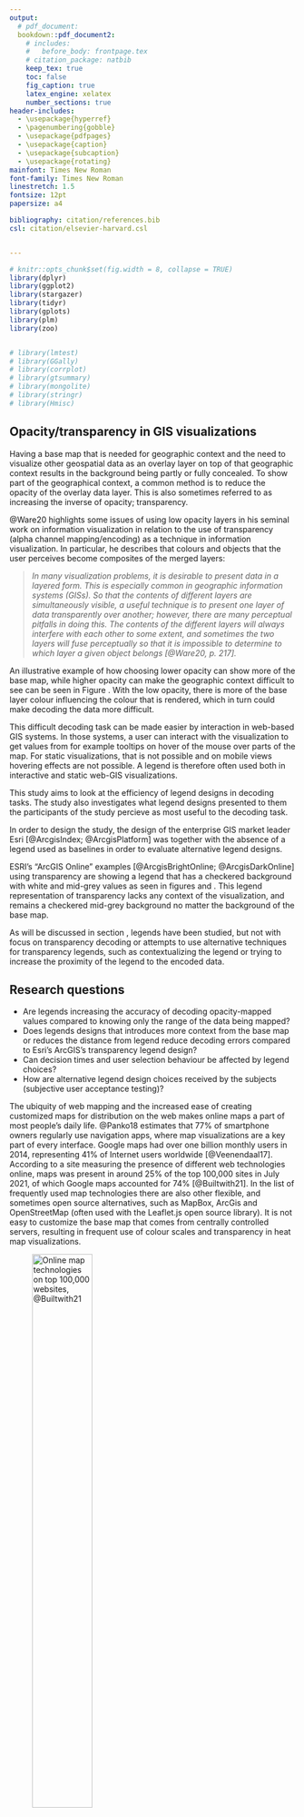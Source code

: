 ```yaml
---
output: 
  # pdf_document:
  bookdown::pdf_document2:
    # includes:
    #   before_body: frontpage.tex
    # citation_package: natbib
    keep_tex: true
    toc: false
    fig_caption: true
    latex_engine: xelatex
    number_sections: true  
header-includes:
  - \usepackage{hyperref}
  - \pagenumbering{gobble}
  - \usepackage{pdfpages}
  - \usepackage{caption}
  - \usepackage{subcaption}
  - \usepackage{rotating}
mainfont: Times New Roman
font-family: Times New Roman
linestretch: 1.5
fontsize: 12pt
papersize: a4

bibliography: citation/references.bib
csl: citation/elsevier-harvard.csl


---
```



\newpage
\pagenumbering{roman}
\setcounter{page}{6}
\tableofcontents 
\newpage

\listoffigures

\listoftables

\newpage

```r
# knitr::opts_chunk$set(fig.width = 8, collapse = TRUE)
library(dplyr)
library(ggplot2)
library(stargazer)
library(tidyr)
library(gplots)
library(plm)
library(zoo)


# library(lmtest)
# library(GGally)
# library(corrplot)
# library(gtsummary)
# library(mongolite)
# library(stringr)
# library(Hmisc)
```





\pagenumbering{arabic} 

<!-- TODO-FINAL-SUB: CHECK THAT page should start on an uneven page number on the right side of your open report. -->

\section{Introduction} \label{introduction}

## Opacity/transparency in GIS visualizations

Having a base map that is needed for geographic context and the need to visualize other geospatial data as an overlay layer on top of that geographic context results in the background being partly or fully concealed. To show part of the geographical context, a common method is to reduce the opacity of the overlay data layer. This is also sometimes referred to as increasing the inverse of opacity; transparency. 

@Ware20 highlights some issues of using low opacity layers in his seminal work on information visualization in relation to the use of transparency (alpha channel mapping/encoding) as a technique in information visualization. In particular, he describes that colours and objects that the user perceives become composites of the merged layers:

> *In many visualization problems, it is desirable to present data in a layered form. This is especially common in geographic information systems (GISs). So that the contents of different layers are simultaneously visible, a useful technique is to present one layer of data transparently over another; however, there are many perceptual pitfalls in doing this. The contents of the different layers will always interfere with each other to some extent, and sometimes the two layers will fuse perceptually so that it is impossible to determine to which layer a given object belongs [@Ware20, p. 217].*

An illustrative example of how choosing lower opacity can show more of the base map, while higher opacity can make the geographic context difficult to see can be seen in Figure \ref{low-high-opacity-example}. With the low opacity, there is more of the base layer colour influencing the colour that is rendered, which in turn could make decoding the data more difficult.

\begin{figure}
     \centering
     \begin{subfigure}[b]{0.6\textwidth}
         \centering
         \fbox{
         \includegraphics[width=\textwidth]{img/opacity_0_2_to_0_6.png}
         }
         \caption{Opacity mapping 0.2-0.6}
         \label{fig:low-opacity-example}
     \end{subfigure}
     
     \vspace{0.4cm}
     
     \begin{subfigure}[b]{0.6\textwidth}
         \centering
         \fbox{
         \includegraphics[width=\textwidth]{img/opacity_0_6_to_1.png}
         }
         \caption{Opacity mapping 0.6-1.0 (fully opaque)}
         \label{fig:high-opacity-example}
     \end{subfigure}
     
     \caption{Low and high opacity overlay examples}
      \label{fig:low-high-opacity-example}

\end{figure}
 
This difficult decoding task can be made easier by interaction in web-based GIS systems. In those systems, a user can interact with the visualization to get values from for example tooltips on hover of the mouse over parts of the map. For static visualizations, that is not possible and on mobile views hovering effects are not possible. A legend is therefore often used both in interactive and static web-GIS visualizations.

This study aims to look at the efficiency of legend designs in decoding tasks. The study also investigates what legend designs presented to them the participants of the study percieve as most useful to the decoding task.

In order to design the study, the design of the enterprise GIS market leader Esri [@ArcgisIndex; @ArcgisPlatform] was together with the absence of a legend used as baselines in order to evaluate alternative legend designs.

ESRI's “ArcGIS Online” examples [@ArcgisBrightOnline; @ArcgisDarkOnline] using transparency are showing a legend that has a checkered background with white and mid-grey values as seen in figures \ref{fig:opacity-dark-background} and \ref{fig:opacity-bright-background}. This legend representation of transparency lacks any context of the visualization, and remains a checkered mid-grey background no matter the background of the base map. 



\begin{figure}
     \centering
     
     \begin{subfigure}[b]{1.0\textwidth}
         \centering
         \fbox{
         \includegraphics[width=\textwidth]{img/online_example_1.png}
         }
         \caption{Opacity data mapping and legend with colour scale, highlighted with a red bounding box [@ArcgisDarkOnline]}
         \label{fig:opacity-dark-background}
     \end{subfigure}

    
    \vspace{0.4cm}
    
     \begin{subfigure}[b]{1.0\textwidth}
         \centering
         \fbox{
         \includegraphics[width=\textwidth]{img/online_example_2.png}
         }
         \caption{Opacity data mapping and legend, highlighted with a red bounding box [@ArcgisBrightOnline]}
         \label{fig:opacity-bright-background}
     \end{subfigure}
        \caption{ArcGIS opacity legend and data mapping}
        \label{fig:arc-gis-opacity-legend-and-mapping}
\end{figure}
 

As will be discussed in section \ref{background}, legends have been studied, but not with focus on transparency decoding or attempts to use alternative techniques for transparency legends, such as contextualizing the legend or trying to increase the proximity of the legend to the encoded data. 

## Research questions

- Are legends increasing the accuracy of decoding opacity-mapped values compared to knowing only the range of the data being mapped?
- Does legends designs that introduces more context from the base map or reduces the distance from legend reduce decoding errors compared to Esri's ArcGIS's transparency legend design?
- Can decision times and user selection behaviour be affected by legend choices?
- How are alternative legend design choices received by the subjects (subjective user acceptance testing)?



<!-- # Background -->
\section{Background} \label{background}

The ubiquity of web mapping and the increased ease of creating customized maps for distribution on the web makes online maps a part of most people's daily life. @Panko18 estimates that 77% of smartphone owners regularly use navigation apps, where map visualizations are a key part of every interface. Google maps had over one billion monthly users in 2014, representing 41% of Internet users
worldwide [@Veenendaal17]. According to a site measuring the presence of different web technologies online, maps was present in around 25% of the top 100,000 sites in July 2021, of which Google maps accounted for 74% [@Builtwith21]. In the list of frequently used map technologies there are also other flexible, and sometimes open source alternatives, such as MapBox, ArcGis and OpenStreetMap (often used with the Leaflet.js open source library). It is not easy to customize the base map that comes from centrally controlled servers, resulting in frequent use of colour scales and transparency in heat map visualizations.

![Online map technologies on top 100,000 websites, @Builtwith21](img/web_maps_top.png){width=50%}

This frequent exposure to maps creates a multiplying effect in the exposure of even less frequently seen map types. Lower opacity visualizations are suitable for visualizations of e.g. events such as typhoons/hurricanes. There doesn't seem like there exist many studies of the perceptions accuracy of such map designs as will be outlined in section \ref{literature}. This study focuses on the use of static legends in particular to be able to control the exposure to the treatment (different legend designs, or absense of legends).

\subsection{Previous related literature} \label{literature}

Related literature can be found in a few different research areas which intersects with the scope of this study.

In the field of perception and data visualization studies there is a long history on low-level studies measuring the ability of humans to correctly perceive different visual data encodings, such as position, length, angle, circle area, hue, etc. [@Cleveland828] and studies on perception effects from context, such as luminosity perception of a grey area depending on surrounding areas [@Adelson2042]. A more recent example of low-level perception focus can be found in @Rosenholtz07 attempt to find quantitative measurements of clutter in visual mediums.

For the higher-level tasks, @Tufte01 exemplifies attempts to bring these smaller encodings together to more stringently describe good data visualization practices. Muzner [-@brehmermuzner13] describes a gap between these low-level tasks, and high-level tasks in the data visualization literature.

In recent years, researches commonly attempts to bridge the gap towards other scientific areas [@Kim17; @Kim19], incorporating mental models, uncertainty and Bayesian prior beliefs of subjects into the perception task and to bridge the combination of the lower-level tasks and relate them to efficient user experiences through e.g. preattentive processing - meaning differentiating objects of interest to the viewer [@Treisman85; @Findlay98; @Wolfe04].

Transparency, and it's opposite (opacity) have been studied in the creation of mathematical transparency models [-@Metelli74] and recent literature heavily focused on computational rendering in a 3D/volume rendering context [e.g. @Chan09; and @Correa08].

Studies that cover transparency directly or indirectly for data visualization are more rare. @Jo19 briefly mentions opacity: "*To scale scatterplots, several approaches have been proposed, such as adaptive opacity [15, 30, 32] and aggregation [13, 53]. However, adaptive opacity does not scale well with the number of categories since multiple categorical colors become ambiguous when blended[..]"*.

For map and perception studies, colour choices in a cartographic context is a large corpus, with @Brewer06 having provided colour palette tools commonly used throughout data visualization from studying colour use from a cartographic/GIS perspective.

Combining explicit studies on transparency/opacity are rare. Some design of cartographic representations over as alternatives to choropleth maps have been making use of the alpha channel in order to preserve shape and topology in maps by using the alpha channel, instead of alternatives such as non-continuous cartograms that can alter shape/topology [@Roth10].

Targeted literature on legends are likewise scarce, and are commonly highly tied to different visualization types. In a walk-through of proper data visualization practices, Evergreen and Metzner suggests that there is a clear importance of data-proximity of legend usage and placement *"Because human eyesight has only a narrow range of focus, graphics should be placed very near their associated text (Malamed, 2009; Ware, 2012). [...] if a legend is required in the visualization, it should be so near the corresponding data points that no eye movements are needed to relate the two."* Direct labelling is seemed as preferable to legends altogether [@Evergreen13]. 

General legend design studies have been looking at legends that have are possible to interact with [@Riche10], but much of the literature is in the context of maps.

Recent map legend literature similarly have a clear design focus, where some have focused on designs that allow increasing interactivity with the legend [@Mitbo07: @Peterson99], adapting legends and placements to where users are gazing/looking [@Gobel18] and attempts to provide guidance on the use of map legends in a “dynamic environment” [@Dykes10]. More focused design studies have looked at fairly narrow questions related to legend designs for maps "cumulative frequency legends and diagrams" as a supplement to choropleth maps [@Cromley09; @Cromley06; @Chien19], and using a "frequency histogram legend" as a substitute to traditional legends for classed and un-classed choropleth maps [@Kumar04].

In a more holistic view on legend usage/design within web GIS, @Cybulski16 analyzed if animated maps that are published on the internet have designs that follow long-established guidelines within cartography, finding that they do follow the guidelines in general, but also that they are adapting to new technological and user circumstances.

No intersection between legends and transparency, either in GIS-context or elsewhere, have been found in the literature review. This is largely supported in a literature study that aimed to find whether there were cartographic rules for effective legend designs *"[...]it is found that only one study was dedicated to the building of cartographic rules for effective legend design"* [@Zhe17].

# Methodology

Five different map legend designs were generated and tested through a web user interface. Using this interface, the task for the respondents were to guessing the value of the opacity-mapped overlay at the location of a marker.

The generation of the examples allowed all other parts of the designs to be kept constant. The data layer used for opacity overlay was randomly generated. 


\subsection{Legend design types} \label{legends}

The data was limited to static 2D maps and using web technologies for easy distribution. The subjects were presented with different legend designs and were asked to estimate the value at the location of a marker. The data was represented as a spatially distributed phenomenon mapped to opacity in a polygon that is overlaid on a base map, as in the ArcGIS online maps described in section \ref{background}.

Different designs are presented below, together with some justifications – where all legends and data mappings are linear in the opacity/alpha channel. This ought to introduce less complications than colour-mapping of colour due to a linear encoding of the alpha-channel in the RGBA-model:

>  *It’s worth pointing out that unlike the color components which are often encoded using a non-linear transformation, alpha is stored linearly – encoded value of 0.5 corresponds to alpha value of 0.5 [@Ciechanowski19]*

 \begin{figure}
     \centering
     \begin{subfigure}[b]{0.58\textwidth}
         \centering
         \fbox{
         \includegraphics[width=\textwidth]{img/cropped_headline_highlight.png}
         }
         \caption{Baseline - No legend ["Headline"], highlighted in blue}
         \label{fig:headline}
     \end{subfigure}
     \hfill
     \begin{subfigure}[b]{0.58\textwidth}
         \centering
         \fbox{
         \includegraphics[width=\textwidth]{img/cropped_checkered_highlight.png}
         }
         \caption{Baseline2 – ArcGIS Imitation ["Checkered"], highlighted in blue}
         \label{fig:checkered}
     \end{subfigure}
    \caption{Visualization baseline legend types}
    \label{fig:legend-types-baseline}
\end{figure}
 
 
\begin{figure}
     \centering
     \begin{subfigure}[b]{0.58\textwidth}
         \centering
         \fbox{
         \includegraphics[width=\textwidth]{img/cropped_sampled_highlight.png}
         }
         \caption{sampled context ["Sampled"], highlighted in blue}
         \label{fig:sampled}
     \end{subfigure}
     \hfill
     \begin{subfigure}[b]{0.58\textwidth}
         \centering
         \fbox{
         \includegraphics[width=\textwidth]{img/cropped_clustered_highlight.png}
         }
         \caption{clustered colour bands ["Clustered"], highlighted in blue}
         \label{fig:clustered}
     \end{subfigure}
     \hfill
     \begin{subfigure}[b]{0.58\textwidth}
         \centering
         \fbox{
         \includegraphics[width=\textwidth]{img/cropped_annotated_highlight.png}
         }
         \caption{Annotated Outline ["Annotated"], highlighted in blue}
         \label{fig:annotated}
     \end{subfigure}
        \caption{Visualization non-baseline legend types}
        \label{fig:legend-types-non-baseline}
\end{figure} 

**Baseline 1 - No legend ["Headline" in tables], (Figure \ref{fig:headline})**

Only having a title indicating range of values. Used to test correctness of visual decoding by subjects without legend. Presented as first and last example in the progression presented to the subjects.

**Baseline 2 – ArcGIS Legend Imitation ["Checkered" in tables], (Figure \ref{fig:checkered})**

The design is used as baseline for models that explore if alternative legend choices are helping in decoding data-values compared to the current "industry standard". 

This, and all following examples imitate the ArcGIS-design in the size of legend (constant for all legends). All legends except Annotated legend type were located in the bottom right corner.

 
**Legend with sampled context ["Sampled" in tables], (Figure \ref{fig:sampled})** 

One likely downside making it more difficult for subjects to accurately decode the data values is the lack of context in the legend as it relates to the background of the data in the visualization. The rest of the example types works to provide designs that gives more of the actual map base-layer background information to the legend.

The simplest design choice was to sample part of the base layer as background as seen in Figure \ref{fig:sampled}. Section \ref{legend-generation} describes more details on the generation of this legend design from a technical perspective.
 
**Legend with clustered colour bands ["Clustered" in tables], (Figure \ref{fig:clustered})**

An alternative to sampling a rectangular section of the base layer map background, is to use the most common colours in the base layers as a background. In the design tested, the 10 most common colours of the background map was displayed as strips/columns in a vertical manner behind the data representation. This way they are contextualized for the full range of the data in the legend. Section \ref{legend-generation} describes more details on the generation of this legend design from a technical perspective. 

**Annotated Outline ["Annotated" in tables], (Figure \ref{fig:annotated})**

The legend placement may heavily affect the users ability to keep the information in near memory while moving the eyes back and fourth between visualized data and the legend.

In an attempt to move the information closer to the data – an outline legend placed next to the data-polygon was presented to the respondents. The legend is also contextualized by having the legend opacity superimposed over the base map layer in the same way as the actual data encoding.

In order to remove design choices of how to place this kind of legend around complex polygon shapes, a simple square-data area was chosen for all examples.



\subsection{Legend design generation} \label{legend-generation}

A number of layers was produced for the sample images and extracted programmatically as PNG-files. The choices made can easily be described in combination with these layer types\footnote{All code available at https://github.com/Tille88/thesis-map-generation}.


*Base Map*

The Javascript library OpenLayers\footnote{https://openlayers.org/} was used to pull down a background map to a large\footnote{larger than 1,600*1,600 pixels, and later downsampled due to not knowing usage at the data generation stage.} HTML5 Canvas element (web-browser raster-API). The area was chosen arbitrarily as Greenwich, London. The zoom-level for the map was chosen manually to get an area with diverse set of background colours representing water, buildings and other infrastructure. The default OpenStreetMap visualisation type was used.

This image data was then extracted and stored locally in order to be able to work with ease without internet connection, and when adding other layers it was pulled into the HTML5-Canvas from disk. 

*Opacity Data Layer*

In order not to have respondents making use of pre-existing knowledge or assumptions to the data given the common background of London, continuous data was generated using Perlin-noise [@Perlin85]\footnote{The implementation used to generate the noise was https://github.com/p5py/p5/blob/master/p5/pmath/rand.py }.

All generated data was normalized to have the lowest value to be 0.0, and highest being 1.0 - mapping to the linear data mapping for examples shown to respondents as being between 0 and 100.

Two different types were generated: one with-out falloff to the edges of the data area, only using pure Perlin noise within the area (see Figure Figure \ref{fig:no-falloff}), and the other one making sure there was a more centralized higher data area, with decreasing values towards the edges of the rectangular data area (Figure \ref{fig:falloff}).


\begin{figure}
     \centering
     \begin{subfigure}[b]{0.45\textwidth}
         \centering
         \includegraphics[width=\textwidth]{img/no-falloff.png}
         \caption{No falloff}
         \label{fig:no-falloff}
     \end{subfigure}
     \begin{subfigure}[b]{0.45\textwidth}
         \centering
         \includegraphics[width=\textwidth]{img/falloff.png}
         \caption{With falloff}
         \label{fig:falloff}
     \end{subfigure}
     \begin{subfigure}[b]{0.3\textwidth}
         \centering
         \includegraphics[width=\textwidth]{img/marker.png}
         \caption{Marker}
         \label{fig:marker}
     \end{subfigure}
        \caption{Map elements}
        \label{fig:map-element-discussion}
\end{figure}



The noise data was put into the opacity value for a canvas image-element, with 1 of the 3 RGB-colour channels set to the max value (e.g. for red, canvas per that pixel was rgba(255, 0, 0, opacityValue)). The same data overlay mapped to the different colours are shown in Figure \ref{fig:map-colors}


\begin{figure}
     \centering
     \begin{subfigure}[b]{0.3\textwidth}
         \centering
         \includegraphics[width=\textwidth]{img/color_red.png}
         \caption{Red opacity data layer}
         \label{fig:color-red}
     \end{subfigure}
     \begin{subfigure}[b]{0.3\textwidth}
         \centering
         \includegraphics[width=\textwidth]{img/color_green.png}
         \caption{Green opacity data layer}
         \label{fig:color-green}
     \end{subfigure}
     \begin{subfigure}[b]{0.3\textwidth}
         \centering
         \includegraphics[width=\textwidth]{img/color_blue.png}
         \caption{Blue opacity data layer}
         \label{fig:color-blue}
     \end{subfigure}
        \caption{Identical data and marker positions for all colors}
        \label{fig:map-colors}
\end{figure}


In the following step, the base layer and map data layer was merged using the ctx.drawImage() of the HTML5 Canvas-API\footnote{This was also tested manually iterating over both the raster values of the base map and the data layer and combining them according to the Canvas opacity specification, but after confirming the results to being identical, the simpler API was used}.

*Marker*

A marker was designed using vector-based SVG-API in the browser and overlaid at a randomized location within the data-extent. This was merged into the Canvas raster representation, and the value of the data later at the location was stored together with other metadata for each visualization to JSON (see Figure \ref{fig:marker}).



*Legends*

All legends were created using the Canvas API, in order to add text, background of legend and merge with data legend in a similar fashion as done between base map and data layer. Some specific points that are non-obvious described below:

**Checkered legend type** - Following the ArcGIS design, a mid-level grey was used to generate a checkered-pattern as background.

**Sampled legend type** - 5 different rectangular parts of the base map data of the size of the legend was extracted and chosen randomly for the sample images.

**Clustered legend type** - Using kMeans clustering algorithm implementation in the base R language, was used to extract 10 "colour centers" representing common colours in the base map. These were then displayed as stripes behind the legend. 


\subsection{Data collection presentation and user interface} \label{data-collection-ui}


A front-end was developed using with HTML5, CSS and basic Javascript, shown in a Chrome web browser\footnote{All frontend code can be found at https://github.com/Tille88/thesis-front-end}. In this system, the respondents were presented with a progression of stages:

1. Introduction with instructions, introducing the elements of the visualization and tasks to guess/estimate the value of the data layer at the location of a randomly generated marker position making use of the different legend types (see Figure \ref{fig:intro-page}).

\begin{figure}
     \centering
     \begin{subfigure}[b]{0.55\textwidth}
         \centering
         \includegraphics[width=\textwidth]{img/intro1.png}
         \caption{Introduction page start}
         \label{fig:elem-introduction}
     \end{subfigure}
     \hfill
     \begin{subfigure}[b]{0.55\textwidth}
         \centering
         \includegraphics[width=\textwidth]{img/intro2.png}
         \caption{Elements - base map introduction}
         \label{fig:elem-basemap}
     \end{subfigure}
     \hfill
     \begin{subfigure}[b]{0.55\textwidth}
         \centering
         \includegraphics[width=\textwidth]{img/intro3.png}
         \caption{Elements - data layer introduction}
         \label{fig:elem-data}
     \end{subfigure}
     \hfill
     \begin{subfigure}[b]{0.55\textwidth}
         \centering
         \includegraphics[width=\textwidth]{img/intro4.png}
         \caption{Elements - legends introduction}
         \label{fig:elem-legends}
     \end{subfigure} 
     \begin{subfigure}[b]{0.55\textwidth}
         \centering
         \includegraphics[width=\textwidth]{img/intro5.png}
         \caption{Elements - marker introduction}
         \label{fig:elem-marker}
     \end{subfigure} 
     \begin{subfigure}[b]{0.55\textwidth}
         \centering
         \includegraphics[width=\textwidth]{img/intro6.png}
         \caption{Elements - response element introduction}
         \label{fig:elem-response}
     \end{subfigure} 
        \caption{Introduction page progression}
        \label{fig:intro-page}
\end{figure}


2. Following the introduction, and a verbal check on understanding the task, the session was initialized.

Randomly chosen images picked by the back-end server from the 315 example combination images\footnote{3 colours * 21 random data and marker location variations * 5 legend types = 315} stored in the back-end and presented to the respondents. 

The progression of the images started and ended with the baseline of Headline/no-legend type, and had the remaining 4 design type orders picked at random for the example progression images 2-5 and 6-9 respectively in order to maximize randomization. 

The colours of the data layer were for all examples available in pure red, green and blue. For the first image in the progression a combination of these three colours was randomly generated and repeated for examples 1-10. The reason for changing the colours between the examples was to reduce the risk of the respondents remembering the colour-to-data mapping between examples.

As an example: for the progression of images 1-10, three lists are generated: 

1. a colour progression ["green", "blue", "red]
2. a random list of numbers from the number of examples (21) [3, 14, 4, 10, 16, 2, 7, 9, 20]
3. a selection of legend types [[first 5: no-legend{fixed}, random order of 4 remaining types], last 5: random order of 4 remaining types, [no-legend{fixed}]]

Then these were combined as ["3-green-no-legend", "14-sampled-blue", "4-red-clustered", "10-green-annotated", ..., "20-green-no-legend"]

Each response and a number of interactions by the respondents were sent back to the back-end server and persisted in a data base as the respondents went through the task. The response was picked using a number picker covering the range of the data (kept constant to 0-100). The initial value of the slider was random, and the respondents were required to change the response before being able to progress to the next example image (UI example shown in Figure \ref{fig:progression-ui}).

At the load of the image, a timer was started, and a number of events (hovering over image, response changes - with the current value of the input, location of hover, time of event, etc.) was logged locally. At the time of submission, all these event data, the time until submission and the final response value was sent back and persisted server-side. This was repeated 10 times.

The user was not able to go back once an answer had been submitted, and the "submit button" was not active until the user had updated the value from the initially random value in the range of 0-100 (see Figure \ref{fig:submit-inactive} and \ref{fig:submit-active}).

\begin{figure}
     \centering
     \begin{subfigure}[b]{1.0\textwidth}
         \centering
         \includegraphics[width=\textwidth]{img/exampleui.png}
         \caption{Progression UI}
         \label{fig:progression-ui}
     \end{subfigure}
     
     \begin{subfigure}[b]{0.3\textwidth}
         \centering
         \includegraphics[width=\textwidth]{img/submit_inactive_highlight.png}
         \caption{Submit inactive - highlight in red}
         \label{fig:submit-inactive}
     \end{subfigure}
     \begin{subfigure}[b]{0.3\textwidth}
         \centering
         \includegraphics[width=\textwidth]{img/submit_active_highlight.png}
         \caption{Submit active - highlight in red}
         \label{fig:submit-active}
     \end{subfigure}
        \caption{Progression UI}
        \label{fig:pregression-ui-combined}
\end{figure}


3. After progressing through the 10 example images, the respondents were asked about how helpful they considered the different legend types were for their task. This information was also sent back and persisted to the data base together with IDs of the respondents \ref{fig:acceptance-ui}.

\begin{figure}
     \centering
     \begin{subfigure}[b]{0.45\textwidth}
         \centering
         \includegraphics[width=\textwidth]{img/acceptance1.png}
         \caption{Acceptance UI top}
         \label{fig:acceptance-top}
     \end{subfigure}
     \begin{subfigure}[b]{0.45\textwidth}
         \centering
         \includegraphics[width=\textwidth]{img/acceptance2.png}
         \caption{Acceptance UI bottom}
         \label{fig:acceptance-bottom}
     \end{subfigure}
        \caption{Acceptance UI}
        \label{fig:acceptance-ui}
\end{figure}

\subsection{Data collection} \label{collection-info}

The survey data was collected between Jan 9th and Feb 6th 2021, using convenience sampling. Many of the 34 respondents are employees at the Volvo Car Corporation Asia Pacific Head Quarter in Shanghai, China.

The initial plan was to put the survey online using cloud-technologies for wider distribution. During the testing stage, it was however clear that there was a need to check that the instructions were understood to reduce the variation in the data. From this a more qualitative methodology was chosen where the author was present in the room and asked the respondent if the task was understood after reading the instructions described in stage (1) in the numbered list above. 

This resulted in a more consistent study, where the same laptop was used by all data collection, and the lighting conditions were possible to be kept consistent.


## Data analysis

### Data and variable description


```r
source("./../data_read_in.R")
responses_an = df_from_db()


########################################
# Data Cleaning
########################################
error_uuids = c(
  "db5cf00b-448f-47cf-842c-8d237f6cf45b",
  "f0e25470-5bf5-4363-b75f-bc9f704dc9b1"
)


responses_an = responses_an %>% filter(!(uuid %in% error_uuids))

responses_an$uuid = as.factor(responses_an$uuid)
responses_an$maptype = as.factor(responses_an$maptype)
responses_an$colour = as.factor(responses_an$colour)
responses_an$legend = as.factor(responses_an$legend)

responses_an_viz = responses_an
responses_an_viz$legend <- factor(responses_an_viz$legend, levels = c("headline", "checkered", "sampled", "clustered", "annotated"))


```



**Treatment**

*LEGEND* - Each of the legend types - the only part of visualization that is not randomized. Having values of Headline (no legend), Checkered, Clustered, Sampled and Annotated, corresponding to section \ref{legends}.



**Dependent Variables**

*PERCEPTION ERROR* distance (delta) between the response value to the actual value of the location of the marker per visualization. 

*|PERCEPTION ERROR|* Absolute perception error - for linear modeling there is a need to look at mean-differences between categories, as simply using the error will result in all categorical differences being statistically insignificant.

*ACCEPTANCE* - objective valuation by participants on the usefulness of each legend type. On the scale 1-5, with responses of "No opinion" also allowed, and treated as missing values in the statistical modeling. 

**Independent/Control Variables Candidates**

*SUBMIT TIME* - time in seconds from the rendering of the example until the subject submitting their response. In study design expected to be a proxy for uncertainty.

*INPUT CHANGES* - Number of times the respondent changes their answer with input-slider before submitting. In study design expected to be a proxy for uncertainty.

*HOVER EVENTS* - Events of hovering the mouse cursor over the example image logged and sent back to back end. In study design expected to be a proxy for uncertainty.

*PROGRESSION* - For each respondents, numbering of the examples they were shown from 1-10. Later to be used to check for learning and/or fatigue effects.

*COLOUR* - Visualization presented having opacity data layer mapped colour channel as pure red, green or blue.

### Hypothesis testing models

Most of the research questions are centered around how different legend design choices affects errors and acceptance.

For *PERCEPTION ERROR* the average value is centered around 0, but the distribution variance is of interest. Most statistical models are constructed to compare in particular mean values between categories, which would not be able to give any indication of differences between these values. It would be possible to create a non-parametric test using bootstrapping of almost any test statistics [@Efron79]. However, for simplicity Bartlett's test \footnote{
See https://en.wikipedia.org/wiki/Bartlett%27s_test and http://www.sthda.com/english/wiki/compare-multiple-sample-variances-in-r for comparisons of standard statistical test for variance differences
} allow testing of multiple variance differences between multiple groups.

The Bartlett's test will be conducted for both the full data including the Headline type as baseline, and a subset to see if variances differs in a statistically significant way between the different legend types, using Checkered legend type as a baseline, as the type having the largest variance test statistic of the sample.

Bartlett's test assumes normality, so the Shapiro-Wilk tests [@Shapiro65] are first conducted in order to see if the normality-assumption holds. This will be done for all legend types pooled, with Headline removed from the pooled sample, as well as for the subsample of each legend type separately.  

For *|PERCEPTION ERROR|*, *ACCEPTANCE* and other questions where a mean-comparison is able to be of relation to the research questions \footnote{
Including SUBMIT TIME, INPUT CHANGES and HOVER EVENTS, which will have the results presented in Appendix A
} are examined using regular OLS-techniques (linear regression). Of importance for interpretable results is the baseline for these models (intercept), for ease of understanding p-values and test statistic differences. 

The baseline OLS-estimates are retained using 

\begin{equation*}
|PERCEPTION ERROR|_{i} = \alpha + \beta_{1} LEGEND_{i} + \varepsilon_{i}
\end{equation*}

and

\begin{equation*}
ACCEPTANCE_{i} = \alpha + \beta_{1} LEGEND_{i} + \varepsilon_{i}
\end{equation*}


### Robustness checks

Controlling for time effects is considered to be added to the models to check for learning and/or fatigue effects as the respondent went through the progression of tasks. In order to see if this is of value to pursue further, first simple OLS-models are estimated to see if there are any indications of time effects.

Given that the subjects were given no feedback on the correctness of their responses during the progression, learning effects are likely to be negligible.

\begin{equation*}
|PERCEPTION ERROR|_{i} = \alpha + \beta_{1} PROGRESSION_{i} + \varepsilon_{i}
\end{equation*}

An alternative model will be run on the subset of only the first and last example subset (headline/no-legend), to see if these categories differ significantly.

\begin{equation*}
|PERCEPTION ERROR|_{i} = \alpha + \beta_{1} PROGRESSION LAST_{i} + \varepsilon_{i}
\end{equation*}

The results from these test also feed into the possible need to do subsample analysis using only e.g. the first 5 responses of each respondent.

Subset analysis using only the respondents that are likely to be the most engaged or skilled, as defined as the respondents with below median average *|PERCEPTION ERROR|* is conducted to see if the results differ in a significant way for those respondents.



# Results

## Summary statistics and exploratory graphs

**Treatment**

```r

error_tbl_summary <- responses_an %>%
  select(legend) %>%
  group_by(legend) %>%
  summarize(N=n())


error_tbl_summary$legend <- plyr::revalue(error_tbl_summary$legend, c(
  "headline"="Headline", 
  "checkered"="Checkered",
  "sampled"="Sampled",
  "clustered"="Clustered",
  "annotated"="Annotated"
  ))

error_tbl_summary <- rbind(
  error_tbl_summary,
  data.frame(legend=c("Total"), N=sum(error_tbl_summary$N))
)


names(error_tbl_summary) <- c("Legend", "N")

error_tbl_summary$Legend <- as.character(error_tbl_summary$Legend)

```

```r

stargazer(
  error_tbl_summary,
  type='latex',
  rownames = FALSE,
  summary = FALSE, header = FALSE,
  label = "tab:responses-summary",
  title="Responses by legend type"
  )


```

Each of the 34 respondent completed the full survey, resulting in 340 responses to the data-progression, and as seen they are distributed equally among the legend types (Table \ref{tab:responses-summary}).

**Dependent Variables**

*PERCEPTION ERROR* - As seen in Figure \@ref(fig:response-error-visualization), the mean is centered around 0, with some visually distinguishable differences in distribution between the Headline (no legend) category having the largest variance and more outliers compared to the examples with legends. The figure has the mean indicated by a black dot, with 1 standard deviation in each direction shown by a range-whisker for each category.

```r
ggplot(responses_an_viz, aes(legend, percept_error, color=legend)) + 
  geom_violin() + geom_jitter(height = 0, width = 0.1, alpha=0.3) +
  stat_summary(fun.data="mean_sdl", fun.args = list(mult = 1), 
               geom="pointrange", color="black") + 
  theme_minimal() +
  theme(
    legend.position="none",
    plot.background = element_rect(colour = "black", fill=NA, size=1)
  ) + 
  ylab("Perception Error") +
  xlab("Legend")
```

*|PERCEPTION ERROR|* - As seen by Figure \@ref(fig:abs-response-error-visualization), the same data visualized as boxplots with an absolute transformation of the perception error, shows the mean (visualized as a black point) differing between the categories - highest for Headline type, and lowest for Annotated legend type. As can also be seen there are some outliers\footnote{
defined for box plots as 1.5 times the interquartile  range [the height of the boxes] outside the interquartile range
} (visualized as dots outside above the "whiskers") for almost all categories, except for Headline, where the variance of the data is as quite large.


```r

ggplot(responses_an_viz, aes(legend, percept_error_abs, color=legend)) +
  geom_boxplot()  +
  stat_summary(fun="mean", geom="point", color="black") + 
  theme_minimal() +
  theme(
    legend.position="none",
    plot.background = element_rect(colour = "black", fill=NA, size=1)
  ) +
  ylab("Absolute Perception Error") +
  xlab("Legend")

```

*ACCEPTANCE* - Table \ref{tab:acceptancy-tally} indicates that the highest *ACCEPTANCE* scores are for Annotated and Sampled legend types. More statistical comparison to follow in the results section.

```r


acceptance_unique_df <- responses_an_viz %>%
    select(uuid, acceptance, legend) %>%
    distinct() %>% select(-c(uuid))

acceptance_spread_df <- acceptance_unique_df %>%
  group_by(acceptance, legend) %>%
  summarise(n=n()) %>%
  spread(legend, n, fill=0)

names(acceptance_spread_df) <- c("Acceptance", "Headline", "Checkered", "Sampled", "Clustered", "Annotated")


acceptance_spread_df <- acceptance_spread_df %>% replace_na(list(Acceptance = "No Opinion"))

```
```r

stargazer(
  acceptance_spread_df,
  type='latex',
  rownames = FALSE,
  summary = FALSE, header = FALSE,
  label = "tab:acceptancy-tally",
  title="Acceptance response count cross-tab"
  )

```

**Independent/Control Variables Candidates**

Due to the more quantitative study design where the experiment designer was present in the room, it became clear that all these uncertainty-proxy variables would be likely to contain limited amount of signal. *SUBMIT TIME* varied because of incoming phone calls, the need to ask questions about the design types and many other external factors, *INPUT CHANGES* varied due to how the respondents chose to input their responses and work with the slider generally, and *HOVER EVENTS* did not vary much within-subjects, and wasn't consistently used as a visual guide (some users did not use the mouse cursor, but kept it still while using fingers on the screen to make comparisons).

Plots for *SUBMIT TIME*, *INPUT CHANGES* and *HOVER EVENTS* (Figures \@ref(fig:submit-time-visualization), \@ref(fig:input-changes-visualization) and \@ref(fig:hover-events-visualization)) can be found in Appendix A.

*COLOUR* -From visual inspection, not any strong difference between the colours red/green/blue examples were perceptible (see Figure \@ref(fig:colour-visualization) in Appendix A). 


## *PERCEPTION ERROR*

```r
########################################
# ERROR AND DISPLAY TYPES
# 1. legends -> opacity mapping perception? baseline = no legend
# 2. alternative legend choices vs. standard? baseline = checkered
# 3. legend to data proximity-reduction|contextualised -> error? baseline = checkered
########################################

# Data sets
no_legend_baseline = responses_an
no_legend_baseline$legend = relevel(responses_an$legend, ref = "headline")
checkered_baseline = responses_an
checkered_baseline = checkered_baseline %>% filter(legend != "headline")
checkered_baseline$legend = relevel(checkered_baseline$legend, ref = "checkered")

```


### Normality tests

```r


test_normality <- function(df, legend_type){
  if(legend_type=="combined"){
    perception_error_only_df = responses_an %>% select(percept_error)
  } else if(legend_type=="headline_removed"){
    perception_error_only_df = responses_an %>% filter(legend!="headline") %>% select(percept_error)
  }
  else{
    perception_error_only_df = responses_an %>% filter(legend==legend_type) %>% select(percept_error)
  }
  normality = shapiro.test(perception_error_only_df$percept_error)
  normality_results = ifelse(normality$p.value > 0.05, paste(legend_type, "NORMALity not rejected"), paste(legend_type, "NON-NORMAL"))
  # print(normality_results)
  return(normality)
}

# Sensitive to normality
legend_types = c(
  "combined",
  "headline_removed",
  "headline",
  "sampled",
  "clustered",
  "checkered",
  "annotated"
)


normality_list <- data.frame()

for(legend in legend_types){
  normality_results <- test_normality(responses_an, legend)
  
  normality_list <- rbind(normality_list, 
                           data.frame(legend=legend, 
                             test_statistics = normality_results$statistic[[1]],
                             p_value = normality_results$p.value[[1]])
  )
}

normality_list$legend <- c("Combined", "Headline Removed", "Headline", "Sampled", "Clustered", "Checkered", "Annotated")

names(normality_list) <- c("Sample", "Shapiro Wilk Test Statistics", "P-Value")

```

As shown in the Table \@ref(tab:normality-test), all the p-values for the Shapiro-Wilk test is above 0.05, meaning the the null of normality is not rejected for any of the tests run. In other words, we can assume that the data is normally distributed, no matter how it is separated by legend types, or if the statistical test is run on the full combined sample. 

```r

stargazer(
  normality_list,
  type='latex', 
  summary = FALSE, header = FALSE, 
  label = "tab:normality-test",
  title="Shapiro-Wilk normality tests"
  )


```


### Bartlett's test of homogeneity of variances


```r

# check which category has the highest variance
varince_ordering <- no_legend_baseline %>%
  group_by(legend) %>%
  summarize(sd = sd(percept_error)) %>%
  arrange(desc(sd))


varince_ordering$legend <- plyr::revalue(varince_ordering$legend, c(
  headline="Headline", 
  "checkered"="Checkered",
  "sampled"="Sampled",
  "clustered"="Clustered",
  "annotated"="Annotated"
  ))



names(varince_ordering) <- c("Legend", "Standard Dev.")

varince_ordering$Legend <- as.character(varince_ordering$Legend)
varince_ordering$`Standard Dev.` <- round(varince_ordering$`Standard Dev.`, 1)
```

```r
stargazer(
  varince_ordering,type='latex', 
  summary = FALSE, 
  header = FALSE,
  label = "tab:std-dev-by-cat",
  title="Error standard deviation by legend type"
)
```


Table \@ref(tab:std-dev-by-cat) shows that the Headline types shows largest variance/standard deviation for the error, followed by Checkered, Sampled, Clustered and Annotated legend types.

In the statistical tests the Headline type is used first as baseline, to determine if these differences are statistically significant, then a subset removing all the Headline data points from the sample is used.

```r

bartlett_model_all = bartlett.test(percept_error ~ legend, data = no_legend_baseline)
# ifelse(
#   bartlett_model_all$p.value < 0.05,
#   "Variance SIGNIFICANT difference",
#   "Variance NO significant difference"
# )


bartlett_model_against_checkered = bartlett.test(percept_error ~ legend, data = checkered_baseline)

bartlett_model_against_checkered = bartlett.test(percept_error ~ legend, data = checkered_baseline)

bartlett_df <- data.frame(
  "Sample" = c(
    "All, including Headline",
    "Excluding Headline"
  ),
  "Test Statistic" = c(
    bartlett_model_all$statistic,
    bartlett_model_against_checkered$statistic
    ),
  "P Value" = c(
    bartlett_model_all$p.value,
    bartlett_model_against_checkered$p.value
  )
)

```

```r
stargazer(
  bartlett_df,
  type='latex', 
  summary = FALSE, header = FALSE,
  label = "tab:bartlett-test",
  title="Bartlett's test results"
  )
```

As seen from Table \@ref(tab:bartlett-test), there is a statistically significant difference in variance for the sample including the Headline type (p-val < 0.05), but that significance does not remain when excluding the Headline category. This indicates that there is not much need to look into two-way comparisons between the legend types.

For estimations of size of differences between groups transformation of *PERCEPTION ERROR* to absolute terms is analyzed as described in Section \ref{subsection-perception-error}.

\subsection{*|PERCEPTION ERROR|*} \label{subsection-perception-error}

Visual inspection of whether there are clear difference in heterogenity in *|PERCEPTION ERROR|* for both legend types is seen in Figure \@ref(fig:figure-heterogenity-legends) in Appendix A (bars including 95% confidence intervals). The confidence intervals are largely overlapping for all types except when not including any legend (Headline), which is in line with results from variance testing. 

```r

# Absolute error - simple OLS
## 1. legend useful at all
### Baseline
baseline_legend_of_use <- lm(percept_error_abs ~ legend,
                     data = no_legend_baseline)

## 2. Legend vs standard = checkered
## 3. annotated or contextualized also answered
### Baseline
standard_baseline_difference <- lm(percept_error_abs ~ legend,
                             data = checkered_baseline)

```

```r
stargazer(
  baseline_legend_of_use,
  standard_baseline_difference,
  header = FALSE,
  type='latex',
  covariate.labels=c("Annotated","Checkered","Clustered",
  "Sampled","Constant/Reference"),
  column.labels = c("Headline Reference", "Checkered Reference"),
  column.separate = c(1,1),
  dep.var.labels = c("|PERCEPTION ERROR|"),
  label = "tab:abs-perception-errors",
  title="Absolute perception error models"#,
  # float.env = "sidewaystable"
  )


```


The regression results shown in Table \@ref(tab:abs-perception-errors) show that the results are consistent with the variance tests, where model (1) estimates are relative to the Headline reference category. All other legend types display lower errors, and are all statistically significantly lower than the errors for Headline, with the Annotated type being having the lowest average error of `r round(baseline_legend_of_use$coefficients[[2]], 2)` lower errors than headline type on the range that is between 0-100.

Where Checkered is used as reference category (chosen due to both the research question formulation and the data distribution) the other designs are showing comparatively lower estimated errors, but none of those results are statistically significant.


## *ACCEPTANCE*

```r
# NEED TO USE DATA WITHOUT DUPLICATES

acceptance_data_unique = responses_an %>%
    select(uuid, acceptance, legend) %>%
    distinct()

```

```r
# Generally by group, which highest
ordered_acceptance_criterias <- acceptance_data_unique %>%
  group_by(legend) %>%
  summarize(mean = mean(acceptance, na.rm = T)) %>%
  arrange(desc(mean))

ordered_acceptance_criterias$legend <- plyr::revalue(ordered_acceptance_criterias$legend, c(
  "headline"="Headline",
  "checkered"="Checkered",
  "sampled"="Sampled",
  "clustered"="Clustered",
  "annotated"="Annotated"
  ))


names(ordered_acceptance_criterias) <- c("Legend", "Mean")
ordered_acceptance_criterias$Legend <- as.character(ordered_acceptance_criterias$Legend)
ordered_acceptance_criterias$Mean <- round(ordered_acceptance_criterias$Mean, 2)


```

```r
stargazer(
  ordered_acceptance_criterias,
  type='latex', 
  summary = FALSE, header = FALSE,
  label = "tab:ordered-acceptance",
  title="Average acceptance scores by legend type"
  )
```

Table \@ref(tab:ordered-acceptance) shows the mean for each legend type of the *ACCEPTANCE*-scores. As expected, having no legend at all (Headline) have the lowest acceptance scores, while the Sampled and Annotated legend types have average acceptance scores above 4 out of a maximum of 5.

Given the previous baseline categories still make sense, to check the statistical significance of these numbers compared to the Headline type, as well as against the Checkered type which imitates ArcGIS's legend choice.




```r

# Earlier baselines still makes rough sense
acceptance_data_unique_legend_baseline = acceptance_data_unique
acceptance_data_unique_legend_baseline$legend = relevel(acceptance_data_unique_legend_baseline$legend, ref = "headline")
acceptance_data_unique_checkered_baseline = acceptance_data_unique
acceptance_data_unique_checkered_baseline = acceptance_data_unique_checkered_baseline %>% filter(legend != "headline")
acceptance_data_unique_checkered_baseline$legend = relevel(acceptance_data_unique_checkered_baseline$legend, ref = "checkered")

# Models- all significant against no-legend (= preferred over)
acceptance_headline_baseline <- lm(acceptance ~ legend,
           data = acceptance_data_unique_legend_baseline)
# Annotated and sampled significantly preferred, clustered lower, but not significantly so
acceptance_checkered_baseline <- lm(acceptance ~ legend,
           data = acceptance_data_unique_checkered_baseline)

```

As seen from the regression results in Table \@ref(tab:acceptance-models), all acceptance means are statistically higher than Headline category, and in comparison to the Checkered legend type, both Sampled and Annotated legend types are statistically significantly considered more helpful from the respondents. The Clustered legend type has a lower acceptance score compared to the Checkered legend, but not statistically significantly so.

The results were quite clear, and no strong reasons to believe that there are factors on individually controllable level that would alter the significance levels, no other models seemed necessary to control for these results.


```r
stargazer(
  acceptance_headline_baseline,
  acceptance_checkered_baseline,
  header = FALSE,
  type='latex',
  covariate.labels=c("Annotated","Checkered","Clustered",
  "Sampled","Constant/Reference"),
  column.labels = c("Headline Reference", "Checkered Reference"),
  column.separate = c(1,1),
  dep.var.labels = c("ACCEPTANCE"),
  label = "tab:acceptance-models",
  title="Acceptance-score models"
  )

```


## Robustness tests

Other variables that were collected as potential proxy variables for uncertainty (*SUBMIT TIME*, *INPUT CHANGES* and *HOVER EVENTS*), but exhibited high variability and large outliers to external factors did show some significant results as shown in Tables Table \@ref(tab:models-time-to-submit), \@ref(tab:models-input-changes) and  \@ref(tab:models-hover-events) in Appendix A. Many variables are significant compared to Headline legend types, but quite likely those outliers are coming from first interaction with the survey responses being for the headline type.

To check for clear learning or fatigue effects that would merit subsample analysis, an OLS model was run on *|PERCEPTION ERROR|* against the linear progression variable (discrete values expressed as integers 1-10). Another model using only the subsample of the first and last images, both of Headline type, to check if the respondents learned to memorize the opacity data mapping without use of legends was also included.


```r

# Correlation error with progression
# learning effects as progression or getting tired of task... (INDIVIDUAL+PROGNUM)
progression_effect_mod <- lm(percept_error_abs ~ prog,
                             data = responses_an)
# Nothing significant, not going to take this into account - or do analysis using e.g. first 5 images only



# Baseline 1 vs baseline 10 - difference? - SUBSAMPLE ONLY 1st and 10th
progression_effect_mod_baseline_check <- lm(percept_error_abs ~ factor(prog),
                             data = responses_an %>% filter(prog %in% c(1, 10)))


```


The results can be found in Table \@ref(tab:progression-models). As seen, neither the linear trend variable, nor the categorical variable for the last image in the progression were statistically significant. The estimate is even showing a slightly higher error for the last example on average compared to the first for the gathered sample of 68 (34 respondents, 2 examples per respondent).

These results indicates that not much ought to differ from reducing the sample to e.g. a subsample of the first 5 examples in the progression for each respondent.

```r
stargazer(
  progression_effect_mod,
  progression_effect_mod_baseline_check,
  header = FALSE,
  type='latex',
  covariate.labels=c("ProgressionLinear","Progression Last","Constant/Reference"),
  column.labels = c("Linear trend", "Subsample fist/last, Reference=First"),
  column.separate = c(1,1),
  dep.var.labels = c("|PERCEPTION ERROR|"),
  label = "tab:progression-models",
  title="Progression effects regression results"
  )

```

For completeness, Table \@ref(tab:time-control-model) in Appendix A shows regression results for a model with Checkered reference category, with a linear progression variable included. The results of generally lower errors for other categories, but the earlier results of statistically significant estimates remains.

It is not of use to control for this with Headline-comparison models, as the Headline type was always the first and last example shown for each respondent by design.

Another robustness-test was introduced to see if there could be clear differing results between the samples with legends in the responses that were on average more accurate in their task - i.e. an attempt to remove outliers.

A subsample of the 50th percentile on average more accurate respondents were created, and the same models as for the full sample using *|PERCEPTION ERROR|* as dependent variable was run. 


```r

# Respondents with smaller average errors (outlier removal) - top 50th percentile

num_respondents_chosen = (responses_an$uuid %>% unique() %>% length())/2

arranged_respondents_by_error = responses_an %>% group_by(uuid) %>%
  summarize(mean_abs_error = mean(percept_error_abs)) %>%
  arrange(mean_abs_error)

resp_low_errors = arranged_respondents_by_error[1:num_respondents_chosen,] %>% select(uuid)

resp_low_errors_df = responses_an %>% filter(uuid %in% resp_low_errors$uuid)
responses_an_accurate_viz = responses_an_viz %>% filter(uuid %in% resp_low_errors$uuid)

```

Visual inspection based on Figure \@ref(fig:models-outlier-removal-plot) shows that there is still a wide distribution of values, where Headline and Clustered legend types have the higher average absolute error, while the other types both have  a number of high error outliers.

```r
# Absolute
# Not really anything that sticks out
ggplot(responses_an_accurate_viz, aes(legend, percept_error_abs, color=legend)) +
  geom_boxplot()  +
  stat_summary(fun="mean", geom="point", color="black") +
  theme_minimal() +
  theme(
    legend.position="none",
    plot.background = element_rect(colour = "black", fill=NA, size=1)
  ) +
  ylab("Absolute Perception Error") +
  xlab("Legend")

```


```r

# For completeness
no_legend_baseline_accurate = resp_low_errors_df
no_legend_baseline_accurate$legend = relevel(no_legend_baseline_accurate$legend, ref = "headline")
checkered_baseline_accurate = no_legend_baseline_accurate
checkered_baseline_accurate = checkered_baseline_accurate %>% filter(legend != "headline")
checkered_baseline_accurate$legend = relevel(checkered_baseline_accurate$legend, ref = "checkered")

# Absolute error - simple OLS
## 1. legend useful at all
### Baseline
baseline_legend_of_use_accurate <- lm(percept_error_abs ~ legend,
                             data = no_legend_baseline_accurate)
# summary(baseline_legend_of_use_accurate)


## 2. Legend vs standard = checkered
## 3. annotated or contextualized also answered
### Baseline
standard_baseline_difference_accurate <- lm(percept_error_abs ~ legend,
                                   data = checkered_baseline_accurate)

```

As seen in Table \@ref(tab:abs-perception-errors-accurate), which is corresponding to Table \@ref(tab:abs-perception-errors) for this subsample, all estimates are showing statistically lower absolute errors compared to Headline category, except Clustered legend type, which is not any longer statistically significant. Checkered is still kept as reference category in the models where Headline types have been excluded, even though it is not the category with the lowest *|PERCEPTION ERROR|*. In conclusion, there is no difference in the significance after removing the less accurate respondents, with no statistically significant results.


```r
stargazer(
  baseline_legend_of_use_accurate,
  standard_baseline_difference_accurate,
  header = FALSE,
  type='latex',
  covariate.labels=c("Annotated","Checkered","Clustered",
  "Sampled","Constant/Reference"),
  column.labels = c("Headline Reference", "Checkered Reference"),
  column.separate = c(1,1),
  dep.var.labels = c("|PERCEPTION ERROR|"),
  label = "tab:abs-perception-errors-accurate",
  title="Absolute perception error models - above 50th percentile accuracy subsample"#,
  # float.env = "sidewaystable"
  )


```


# Discussion

In this study it has been investigated whether different legend design types can help in decoding transparency-mapped data in a web GIS visualization. A alternative focus has been on acceptance testing of the respondents to the different legend designs.

The results shows that in visualizations using transparency mapped overlays on top of a static base map, there is an influence of legend choices - as to if legends are included or not. It is evident that there is both a lower variance of errors in estimations from the respondents and more accurate results when there is a legend compared to when no legend (Headline type) is present. In other words, a legend makes visual comparisons possible and reduces estimation errors. 

As @Evergreen13 have pointed out there are other alternatives to legends for visualization such as simplicifaction of visualization, direct labeling of data, colour choices, altering visual weight and make use of motion. However, legends is such a common element for map visualization as shown by the relative prevalence of legend discussions in the map/GIS literature compared to the general data visualization literature.

There were no clear results indicating differences in response accuracy depending on the type of legend, and there was quite a large variation in response accuracies in the sample overall. Notably as well was that the number of times the user changed there resposne before submitting a response, or time until the user submitted the response from the visualization rendering were not well-suited to act as a proxy variables for respondent-confidence or uncertainty. During the data collection this may have been due to different respondents making use of the computer and UI-input elements in wastly different ways, and sometimes being distracted from the task or asking clarifying questions. 

If keeping the data in the same range between examples would lead the respondents to stop using the legends after getting used to/internalizing the data mapping. Without this the errors would not be on the same scale, so it was deemed more suitable, and instead a post-collection testing of the possible prevalence of progression effects was to be relied on in addition to changing the colours between each example. Given that there was a consistently higher error for the Headline examples, and actually slightly higher errors for the last example compared to the first, this was unlikely to have affected the validity of the study.

The most robust results were from the user preferences/acceptance of the different legend types, where both Sampled and Annotated (more contextualized and higher placement proximity to data) were preferred to the "industry standard" as in the imitation of the Checkered legend type. For the proximity type, this may be due to the reduced need for "attention switching" [@Kern10] due to higher proximity to the data and marker.

A common feedback given by respondents was that it would be useful to have larger legends. The current legend size was chosen to imitate ArcGIS opacity legend as closely as possible, and to be identical in size between legend types.

In order to control the setting for data collections, the examples were somewhat contrived. 

\begin{itemize}
  \item Today, rather few complex data visualizations are lacking annotation or possibilities for interaction.
  \item All data area mappings were strictly rectangular in shape to allow for easy automated placement of the Annotated legend types.
  \item Only one opacity data layer is included. Multiple and possibly overlapping opacity layers would result in compounding opaqueness. However, this seems like a good design choice for data encoding to avoid more than one data opacity layer.
  \item The map data as base layer served more as a context, and realistic use case in terms of how data is viewed in common map applications. This layer was kept constant, and may not be representative of many other areas, and it is not clear how opacity mapping and legend are working for less complex (e.g. maps/backgrounds with less/no colours) or more complex backgrounds (e.g. aerial/satellite imagery).
\end{itemize}

None of these factors, except from the last, ought to have strong implications for the external validity of the study, but ought to still be noted.

The sampling was non-random convenience sampling. This was as earlier discussed in order to keep other factors as consistent as possible. The number of engineers was high among the respondents, but it seems difficult to speculate if this would skew the results in any meaningful way.  






\newpage

\section{Appendices} \label{appendices}


\subsection{Appendix A - plots and tables}

Note: All analysis code and data for reproducing results can be found at https://github.com/Tille88/thesis-data-analysis


```r

# Submit time
ggplot(responses_an_viz, aes(legend, submitTime / 1000, color=legend)) +
  geom_violin() + geom_jitter(height = 0, width = 0.1, alpha=0.3) +
  theme(legend.position="none") +
  theme_minimal() +
  theme(
    legend.position="none",
    plot.background = element_rect(colour = "black", fill=NA, size=1)
  ) +
  ylab("Seconds until Submit") +
  xlab("Legend")

```

```r

# Input changes
ggplot(responses_an_viz, aes(legend, inputChanges, color=legend)) +
  geom_violin() + geom_jitter(height = 0, width = 0.1, alpha=0.3) +
  theme(legend.position="none") +
  theme_minimal() +
  theme(
    legend.position="none",
    plot.background = element_rect(colour = "black", fill=NA, size=1)
  ) +
  ylab("Number of Input Changes before Submit") +
  xlab("Legend")

```


```r

# Input changes
ggplot(responses_an_viz, aes(legend, hoverEvents, color=legend)) +
  geom_violin() + geom_jitter(height = 0, width = 0.1, alpha=0.3) +
  theme(legend.position="none") +
  theme_minimal() +
  theme(
    legend.position="none",
    plot.background = element_rect(colour = "black", fill=NA, size=1)
  ) +
  ylab("Number of Hover Events before Submit") +
  xlab("Legend")

```




```r


ggplot(responses_an_viz, aes(colour, percept_error_abs, color=colour)) +
  geom_violin() + geom_jitter(height = 0, width = 0.1, alpha=0.5) +
  scale_color_manual(values=c("blue", "green", "red")) +
  stat_summary(fun="mean", geom="point", color="black") +
  ylab("Absolute Perception Error")+
  xlab("Colour") +
  theme_minimal() +
  theme(
    legend.position="none",
    plot.background = element_rect(colour = "black", fill=NA, size=1)
  )
  

```

<!-- TODO: INCLUDE OR NOT PLOT TYPE BELOW - IF REMOVE REFERENCE OTHER FIGURE! -->

```r
plotmeans(percept_error_abs ~ legend, main="Heterogeineity across legend types", data=no_legend_baseline, xlab = "Legend", ylab = "Absolute Perception Error")
```

```r

# As shown earlier - a lot of variance, not a lot of signal
# Outliers likely affecting, simple OLS only

# Time until submit -> likely because of first interaction as legend
time_submit_all <- lm(submitTime / 1000 ~ legend,
                             data = no_legend_baseline)
# Between those with legend, no statistically significant difference difference compared to baseline
time_submit_w_legend <- lm(submitTime / 1000 ~ legend,
                  data = checkered_baseline)


# inputChanges - only on first interaction, nothing significant vs. checkered
input_changes_all <- lm(inputChanges ~ legend,
           data = no_legend_baseline)
input_changes_w_legend <- lm(inputChanges ~ legend,
           data = checkered_baseline)

# hoverEvents - no significant difference, high std errors, order of baseline category will not matter
hover_events_all <- lm(hoverEvents ~ legend,
           data = no_legend_baseline)
hover_events_w_legend <- lm(hoverEvents ~ legend,
           data = checkered_baseline)

```

```r
stargazer(
  time_submit_all,
  time_submit_w_legend,
  header = FALSE,
  type='latex',
  covariate.labels=c("Annotated","Checkered","Clustered",
  "Sampled","Constant/Reference"),
  column.labels = c("Headline Reference", "Checkered Reference"),
  column.separate = c(1,1),
  dep.var.labels = c("SUBMIT TIME"),
  label = "tab:models-time-to-submit",
  title="Time to submit regression results"
  )

```


```r
stargazer(
  input_changes_all,
  input_changes_w_legend,
  header = FALSE,
  type='latex',
  covariate.labels=c("Annotated","Checkered","Clustered",
  "Sampled","Constant/Reference"),
  column.labels = c("Headline Reference", "Checkered Reference"),
  column.separate = c(1,1),
  dep.var.labels = c("INPUT CHANGES"),
  label = "tab:models-input-changes",
  title="Input changes regression results"
  )

```

```r
stargazer(
  hover_events_all,
  hover_events_w_legend,
  header = FALSE,
  type='latex',
  covariate.labels=c("Annotated","Checkered","Clustered",
  "Sampled","Constant/Reference"),
  column.labels = c("Headline Reference", "Checkered Reference"),
  column.separate = c(1,1),
  dep.var.labels = c("HOVER EVENTS"),
  label = "tab:models-hover-events",
  title="Hover events regression results"
  )

```


```r
time_controlled_reg <- lm(percept_error_abs ~ legend + prog,
                             data = checkered_baseline)

```

```r
stargazer(
  time_controlled_reg,
  header = FALSE,
  type='latex',
  covariate.labels=c("Annotated","Clustered","Sampled", "Linear Progression", "Intercept/Checkered"),
  column.labels = c("Chekered Reference"),
  column.separate = c(1),
  dep.var.labels = c("|PERCEPTION ERROR|"),
  label = "tab:time-control-model",
  title="Absolute error progression linear trend with Clustered reference"
  )

```


\newpage

# References







